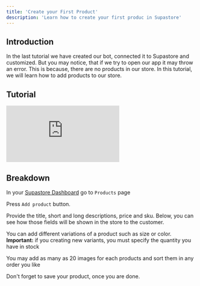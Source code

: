 ```yaml
---
title: 'Create your First Product'
description: 'Learn how to create your first produc in Supastore'
---
```


## Introduction

In the last tutorial we have created our bot, connected it to Supastore and customized. But you may notice, that if we try to open our app it may throw an error. This is because, there are no products in our store. In this tutorial, we will learn how to add products to our store.

## Tutorial

<iframe
  src="https://www.loom.com/embed/e0bd1bc8e72c4dbd9eb9edc42b6d922f?sid=8c45f66d-e738-4903-8264-b9f58ec23e2c"
  frameborder="0"
  webkitallowfullscreen
  mozallowfullscreen
  allowfullscreen
  height={"315"}
  className={"w-full rounded-xl"}>
</iframe>

## Breakdown

In your [Supastore Dashboard](https://admin.ditch-concept.com/en/store) go to `Products` page

Press `Add product` button.

Provide the title, short and long descriptions, price and sku. Below, you can see how those fields will be shown in the store to the customer.

You can add different variations of a product such as size or color. **Important:** if you creating new variants, you must specify the quantity you have in stock

You may add as many as 20 images for each products and sort them in any order you like

Don't forget to save your product, once you are done.
